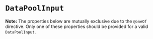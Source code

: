
<Meta title="API/DataPoolInput" of={DataPoolInputStories} />

# `DataPoolInput`

**Note:** The properties below are mutually exclusive due to the `@oneOf` directive. Only one of these properties should be provided for a valid `DataPoolInput`.

<ArgTypes of={DataPoolInputStories} sort="alpha" />
